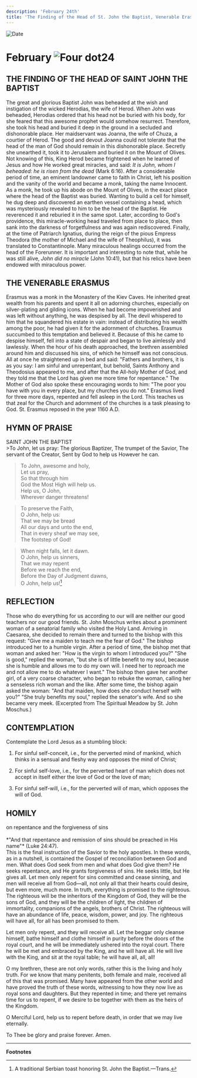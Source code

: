 ```yaml
---
description: 'February 24th'
title: 'The Finding of the Head of St. John the Baptist, Venerable Erasmus'
---
```


<CustomPaginator />
<RunningHead />

<Image src="/title-imprint.png" height={68} width={50} alt="Date" className="title-imprint"/>

# <div id="date">February <Image className="four-dot" src="/four-dot.png" height={15} width={15} alt="Four dot" />24</div>

## THE FINDING OF THE HEAD OF SAINT JOHN THE BAPTIST

The great and glorious Baptist John was beheaded at the wish and instigation of the wicked Herodias, the wife of Herod. When John was beheaded, Herodias ordered that his head not be buried with his body, for she feared that this awesome prophet would somehow resurrect. Therefore, she took his head and buried it deep in the ground in a secluded and dishonorable place. Her maidservant was Joanna, the wife of Chuza, a courtier of Herod. The good and devout Joanna could not tolerate that the head of the man of God should remain in this dishonorable place. Secretly she unearthed it, took it to Jerusalem and buried it on the Mount of Olives. Not knowing of this, King Herod became frightened when he learned of Jesus and how He worked great miracles, and said: *It is John, whom I beheaded: he is risen from the dead* (Mark 6:16). After a considerable period of time, an eminent landowner came to faith in Christ, left his position and the vanity of the world and became a monk, taking the name Innocent. As a monk, he took up his abode on the Mount of Olives, in the exact place where the head of the Baptist was buried. Wanting to build a cell for himself, he dug deep and discovered an earthen vessel containing a head, which was mysteriously revealed to him to be the head of the Baptist. He reverenced it and reburied it in the same spot. Later, according to God's providence, this miracle-working head traveled from place to place, then sank into the darkness of forgetfulness and was again rediscovered. Finally, at the time of Patriarch Ignatius, during the reign of the pious Empress Theodora (the mother of Michael and the wife of Theophilus), it was translated to Constantinople. Many miraculous healings occurred from the head of the Forerunner. It is important and interesting to note that, while he was still alive, *John did no miracle* (John 10:41), but that his relics have been endowed with miraculous power.

## THE VENERABLE ERASMUS

Erasmus was a monk in the Monastery of the Kiev Caves. He inherited great wealth from his parents and spent it all on adorning churches, especially on silver-plating and gilding icons. When he had become impoverished and was left without anything, he was despised by all. The devil whispered to him that he squandered his estate in vain: instead of distributing his wealth among the poor, he had given it for the adornment of churches. Erasmus succumbed to this temptation and believed it. Because of this he came to despise himself, fell into a state of despair and began to live aimlessly and lawlessly. When the hour of his death approached, the brethren assembled around him and discussed his sins, of which he himself was not conscious. All at once he straightened up in bed and said: "Fathers and brothers, it is as you say: I am sinful and unrepentant, but behold, Saints Anthony and Theodosius appeared to me, and after that the All-holy Mother of God, and they told me that the Lord has given me more time for repentance." The Mother of God also spoke these encouraging words to him: "The poor you have with you in every place, but my churches you do not." Erasmus lived for three more days, repented and fell asleep in the Lord. This teaches us that zeal for the Church and adornment of the churches is a task pleasing to God. St. Erasmus reposed in the year 1160 A.D.


## HYMN OF PRAISE
<div style={{textAlign:'center', color:'crimson', fontWeight:'bold'}}>
SAINT JOHN THE BAPTIST
</div>
>To John, let us pray:  
The glorious Baptizer,  
The trumpet of the Savior,  
The servant of the Creator,  
Sent by God to help us  
However he can.  

>To John, awesome and holy,  
Let us pray,  
So that through him  
God the Most High will help us.  
Help us, O John,  
Wherever danger threatens!  

>To preserve the Faith,  
O John, help us:  
That we may be bread  
All our days and unto the end,  
That in every sheaf we may see,  
The footstep of God!  

>When night falls, let it dawn.  
O John, help us sinners,  
That we may repent  
Before we reach the end,  
Before the Day of Judgment dawns,  
O John, help us![^1]  


## REFLECTION

Those who do everything for us according to our will are neither our good teachers nor our good friends. St. John Moschus writes about a prominent woman of a senatorial family who visited the Holy Land. Arriving in Caesarea, she decided to remain there and turned to the bishop with this request: "Give me a maiden to teach me the fear of God." The bishop introduced her to a humble virgin. After a period of time, the bishop met that woman and asked her: "How is the virgin to whom I introduced you?" "She is good," replied the woman, "but she is of little benefit to my soul, because she is humble and allows me to do my own will. I need her to reproach me and not allow me to do whatever I want." The bishop then gave her another girl, of a very coarse character, who began to rebuke the woman, calling her a senseless rich woman and the like. After some time, the bishop again asked the woman: "And that maiden, how does she conduct herself with you?" "She truly benefits my soul," replied the senator's wife. And so she became very meek. (Excerpted from The Spiritual Meadow by St. John Moschus.) 


## CONTEMPLATION

Contemplate the Lord Jesus as a stumbling block:

1. For sinful self-conceit, i.e., for the perverted mind of mankind, which thinks in a sensual and fleshy way and opposes the mind of Christ;

2. For sinful self-love, i.e., for the perverted heart of man which does not accept in itself either the love of God or the love of man;

3. For sinful self-will, i.e., for the perverted will of man, which opposes the will of God.



## HOMILY
<div style={{textAlign:'center', color:'crimson', fontWeight:'bold'}}>
on repentance and the forgiveness of sins
</div><br />
<div style={{textAlign:'right'}}>
*"And that repentance and remission of sins should be preached in His name"* (Luke 24:47).
</div>
This is the final instruction of the Savior to the holy apostles. In these words, as in a nutshell, is contained the Gospel of reconciliation between God and men. What does God seek from men and what does God give them? He seeks repentance, and He grants forgiveness of sins. He seeks little, but He gives all. Let men only repent for sins committed and cease sinning, and men will receive all from God—all, not only all that their hearts could desire, but even more, much more. In truth, everything is promised to the righteous. The righteous will be the inheritors of the Kingdom of God, they will be the sons of God, and they will be the children of light, the children of immortality, companions of the angels, brothers of Christ. The righteous will have an abundance of life, peace, wisdom, power, and joy. The righteous will have all, for all has been promised to them.

Let men only repent, and they will receive all. Let the beggar only cleanse himself, bathe himself and clothe himself in purity before the doors of the royal court, and he will be immediately ushered into the royal court. There he will be met and embraced by the King, and he will have all. He will live with the King, and sit at the royal table; he will have all, all, all!

O my brethren, these are not only words, rather this is the living and holy truth. For we know that many penitents, both female and male, received all of this that was promised. Many have appeared from the other world and have proved the truth of these words, witnessing to how they now live as royal sons and daughters. But they repented in time; and there yet remains time for us to repent, if we desire to be together with them as the heirs of the Kingdom.

O Merciful Lord, help us to repent before death, in order that we may live eternally.

To Thee be glory and praise forever. Amen.

---
**Footnotes**

[^1]: A traditional Serbian toast honoring St. John the Baptist.—Trans.
